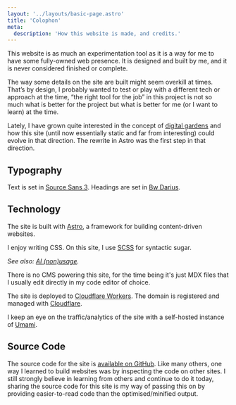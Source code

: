 ```yaml
---
layout: '../layouts/basic-page.astro'
title: 'Colophon'
meta:
  description: 'How this website is made, and credits.'
---
```



This website is as much an experimentation tool as it is a way for me to have some fully-owned web presence. It is designed and built by me, and it is never considered finished or complete.

The way some details on the site are built might seem overkill at times. That’s by design, I probably wanted to test or play with a different tech or approach at the time, “the right tool for the job” in this project is not so much what is better for the project but what is better for me (or I want to learn) at the time.

Lately, I have grown quite interested in the concept of [digital gardens](https://maggieappleton.com/garden-history) and how this site (until now essentially static and far from interesting) could evolve in that direction. The rewrite in Astro was the first step in that direction.

## Typography

Text is set in [Source Sans 3](https://github.com/adobe-fonts/source-sans). Headings are set in [Bw Darius](https://brandingwithtype.com/typefaces/bw-darius).

## Technology

The site is built with [Astro](https://astro.build/), a framework for building content-driven websites.

I enjoy writing CSS. On this site, I use [SCSS](https://sass-lang.com/) for syntactic sugar.

_See also: [AI (non)usage](/ai/)._

There is no CMS powering this site, for the time being it's just MDX files that I usually edit directly in my code editor of choice.

The site is deployed to [Cloudflare Workers](https://workers.cloudflare.com/). The domain is registered and managed with [Cloudflare](https://www.cloudflare.com/).

I keep an eye on the traffic/analytics of the site with a self-hosted instance of [Umami](https://umami.is/).

## Source Code

The source code for the site is [available on GitHub](https://github.com/guill3m/website). Like many others, one way I learned to build websites was by inspecting the code on other sites. I still strongly believe in learning from others and continue to do it today, sharing the source code for this site is my way of passing this on by providing easier-to-read code than the optimised/minified output.
